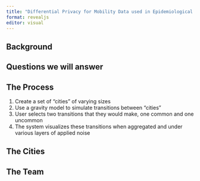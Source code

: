 ```yaml
---
title: "Differential Privacy for Mobility Data used in Epidemiological Models"
format: revealjs
editor: visual
---
```


## Background

## Questions we will answer

## The Process

1.  Create a set of "cities" of varying sizes
2.  Use a gravity model to simulate transitions between "cities"
3.  User selects two transitions that they would make, one common and one uncommon
4.  The system visualizes these transitions when aggregated and under various layers of applied noise

## The Cities

## 

## The Team
